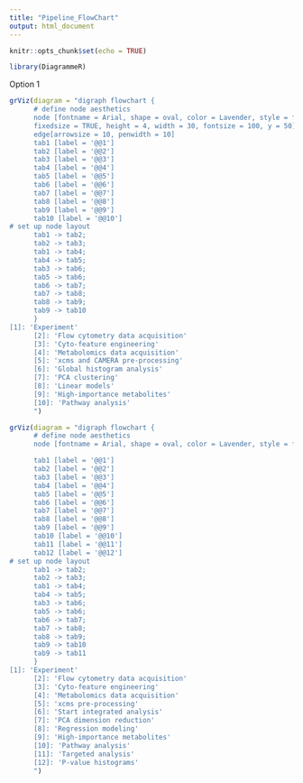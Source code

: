 ```yaml
---
title: "Pipeline_FlowChart"
output: html_document
---
```


```r
knitr::opts_chunk$set(echo = TRUE)
```

```r
library(DiagrammeR)
```


Option 1
```r
grViz(diagram = "digraph flowchart {
      # define node aesthetics
      node [fontname = Arial, shape = oval, color = Lavender, style = filled,
      fixedsize = TRUE, height = 4, width = 30, fontsize = 100, y = 50]   
      edge[arrowsize = 10, penwidth = 10]
      tab1 [label = '@@1']
      tab2 [label = '@@2']
      tab3 [label = '@@3']
      tab4 [label = '@@4']
      tab5 [label = '@@5']
      tab6 [label = '@@6']
      tab7 [label = '@@7']
      tab8 [label = '@@8']
      tab9 [label = '@@9']
      tab10 [label = '@@10']
# set up node layout
      tab1 -> tab2;
      tab2 -> tab3;
      tab1 -> tab4;
      tab4 -> tab5;
      tab3 -> tab6;
      tab5 -> tab6;
      tab6 -> tab7;
      tab7 -> tab8;
      tab8 -> tab9;
      tab9 -> tab10
      }
[1]: 'Experiment'
      [2]: 'Flow cytometry data acquisition'
      [3]: 'Cyto-feature engineering'
      [4]: 'Metabolomics data acquisition'
      [5]: 'xcms and CAMERA pre-processing'
      [6]: 'Global histogram analysis'
      [7]: 'PCA clustering'
      [8]: 'Linear models'
      [9]: 'High-importance metabolites'
      [10]: 'Pathway analysis'
      ")
```

```r
grViz(diagram = "digraph flowchart {
      # define node aesthetics
      node [fontname = Arial, shape = oval, color = Lavender, style = filled]   

      tab1 [label = '@@1']
      tab2 [label = '@@2']
      tab3 [label = '@@3']
      tab4 [label = '@@4']
      tab5 [label = '@@5']
      tab6 [label = '@@6']
      tab7 [label = '@@7']
      tab8 [label = '@@8']
      tab9 [label = '@@9']
      tab10 [label = '@@10']
      tab11 [label = '@@11']
      tab12 [label = '@@12']
# set up node layout
      tab1 -> tab2;
      tab2 -> tab3;
      tab1 -> tab4;
      tab4 -> tab5;
      tab3 -> tab6;
      tab5 -> tab6;
      tab6 -> tab7;
      tab7 -> tab8;
      tab8 -> tab9;
      tab9 -> tab10
      tab9 -> tab11
      }
[1]: 'Experiment'
      [2]: 'Flow cytometry data acquisition'
      [3]: 'Cyto-feature engineering'
      [4]: 'Metabolomics data acquisition'
      [5]: 'xcms pre-processing'
      [6]: 'Start integrated analysis'
      [7]: 'PCA dimension reduction'
      [8]: 'Regression modeling'
      [9]: 'High-importance metabolites'
      [10]: 'Pathway analysis'
      [11]: 'Targeted analysis'
      [12]: 'P-value histograms'
      ")
```